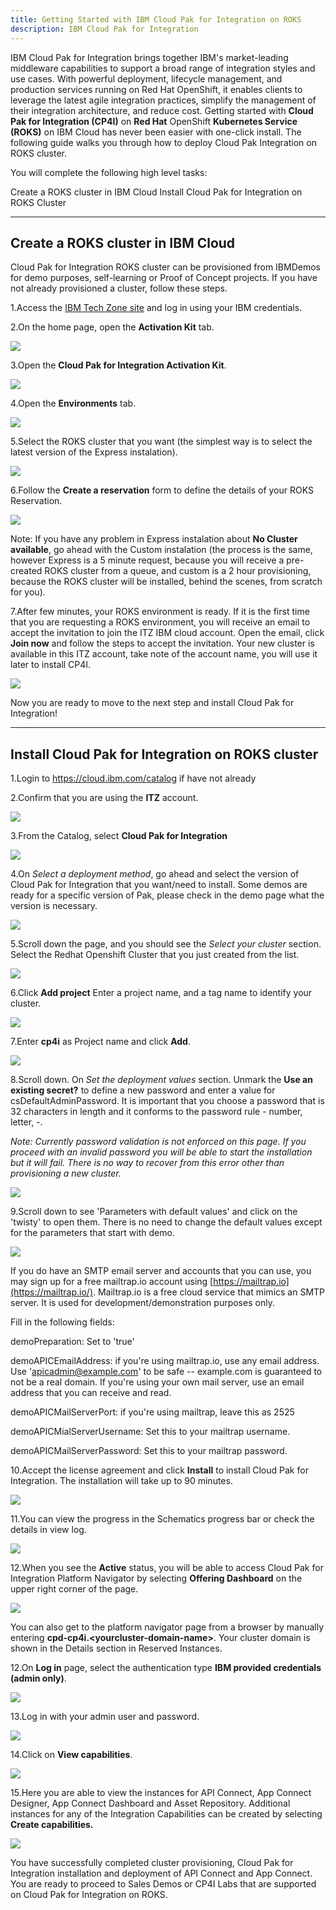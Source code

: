 ```yaml
---
title: Getting Started with IBM Cloud Pak for Integration on ROKS
description: IBM Cloud Pak for Integration
---
```

IBM Cloud Pak for Integration brings together IBM's market-leading
middleware capabilities to support a broad range of integration styles
and use cases. With powerful deployment, lifecycle management, and
production services running on Red Hat OpenShift, it enables clients to
leverage the latest agile integration practices, simplify the management
of their integration architecture, and reduce cost. Getting started with
**Cloud Pak for Integration (CP4I)** on **Red Hat** OpenShift
**Kubernetes Service (ROKS)** on IBM Cloud has never been easier with
one-click install. The following guide walks you through how to deploy
Cloud Pak Integration on ROKS cluster.

You will complete the following high level tasks:

<AnchorLinks>
  <AnchorLink>Create a ROKS cluster in IBM Cloud</AnchorLink>
  <AnchorLink>Install Cloud Pak for Integration on ROKS Cluster</AnchorLink>
</AnchorLinks>

***

## Create a ROKS cluster in IBM Cloud


Cloud Pak for Integration ROKS cluster can be provisioned from IBMDemos for demo purposes, self-learning or Proof of Concept projects. If you have not already provisioned a cluster, follow these steps.

1.Access the [IBM Tech Zone site](https://techzone.ibm.com/) and log in using your IBM credentials.

2.On the home page, open the **Activation Kit** tab.

  ![](images/request-environment-2.png)

3.Open the **Cloud Pak for Integration Activation Kit**.

  ![](images/cp4i-ak.png)

4.Open the **Environments** tab.

  ![](images/environments.png)

5.Select the ROKS cluster that you want (the simplest way is to select the latest version of the Express instalation).

  ![](images/express.png)

6.Follow the **Create a reservation** form to define the details of your ROKS Reservation.

  ![](images/reservation-form.png)

  Note: If you have any problem in Express instalation about **No Cluster available**, go ahead with the Custom instalation (the process is the same, however Express is a 5 minute request, because you will receive a pre-created ROKS cluster from a queue, and custom is a 2 hour provisioning, because the ROKS cluster will be installed, behind the scenes, from scratch for you).

7.After few minutes, your ROKS environment is ready. If it is the first time that you are requesting a ROKS environment, you will receive an email to accept the invitation to join the ITZ IBM cloud account. Open the email, click **Join now** and follow the steps to accept the invitation. Your new cluster is available in this ITZ account, take note of the account name, you will use it later to install CP4I.

  ![](images/itz-account-invitation.png)

  Now you are ready to move to the next step and install Cloud Pak for Integration!

***

## Install Cloud Pak for Integration on ROKS cluster

1.Login to <https://cloud.ibm.com/catalog> if have not already

2.Confirm that you are using the **ITZ** account.

  ![](images/dte_org.png)

3.From the Catalog, select **Cloud Pak for Integration**

  ![](images/cp4i_catalog.png)

4.On *Select a deployment method*, go ahead and select the version of Cloud Pak for Integration that you want/need to install. Some demos are ready for a specific version of Pak, please check in the demo page what the version is necessary.

  ![](images/cp4i-version.png)

5.Scroll down the page, and you should see the *Select your cluster* section. Select the Redhat Openshift Cluster that you just created from the list.

  ![](images/roks-cluster2.png)

6.Click **Add project** Enter a project name, and a tag name to identify your cluster.

  ![](images/add-project.png)

7.Enter **cp4i** as Project name and click **Add**.

  ![](images/cp4i-project.png)

8.Scroll down. On *Set the deployment values* section. Unmark the **Use an existing secret?** to define a new password and enter a value for csDefaultAdminPassword. It is important that you choose a password that is 32 characters in length and it conforms to the password rule - number, letter, -.

  *Note: Currently password validation is not enforced on this page. If you proceed with an invalid password you will be able to start the installation but it will fail. There is no way to recover from this error other than provisioning a new cluster.*

  ![](images/password.png)

9.Scroll down to see 'Parameters with default values' and click on the 'twisty' to open them. There is no need to change the default values except for the parameters that start with demo.

  ![](images/cp4i-install-param.png)

  If you do have an SMTP email server and accounts that you can use, you may sign up for a free mailtrap.io account using [https://mailtrap.io](https://mailtrap.io/). Mailtrap.io is a free cloud service that mimics an SMTP server. It is used for development/demonstration purposes only.

  Fill in the following fields:

  demoPreparation: Set to 'true'

  demoAPICEmailAddress: if you're using mailtrap.io, use any email address. Use 'apicadmin@example.com' to be safe -- example.com is guaranteed to not be a real domain. If you're using your own mail server, use an email address that you can receive and read.

  demoAPICMailServerPort: if you're using mailtrap, leave this as 2525

  demoAPICMialServerUsername: Set this to your mailtrap username.

  demoAPICMailServerPassword: Set this to your mailtrap password.

10.Accept the license agreement and click **Install** to install Cloud Pak for Integration. The installation will take up to 90 minutes.

  ![](images/license.png)

11.You can view the progress in the Schematics progress bar or check the details in view log.

  ![](images/progress-bar.png)

12.When you see the **Active** status, you will be able to access Cloud Pak for Integration Platform Navigator by selecting **Offering Dashboard** on the upper right corner of the page.

  ![](images/offering_dashboard.png)

  You can also get to the platform navigator page from a browser by manually entering **cpd-cp4i.<yourcluster-domain-name\>**. Your cluster domain is shown in the Details section in Reserved Instances.

12.On **Log in** page, select the authentication type **IBM provided credentials (admin only)**.

  ![](images/authentication-types.png)

13.Log in with your admin user and password.

  ![](images/login.png)

14.Click on **View capabilities**.

  ![](images/capabilities.png)

15.Here you are able to view the instances for API Connect, App Connect Designer, App Connect Dashboard and Asset Repository. Additional instances for any of the Integration Capabilities can be created by selecting **Create capabilities.**

  ![](images/instances.png)

  You have successfully completed cluster provisioning, Cloud Pak for Integration installation and deployment of API Connect and App Connect. You are ready to proceed to Sales Demos or CP4I Labs that are supported on Cloud Pak for Integration on ROKS.
